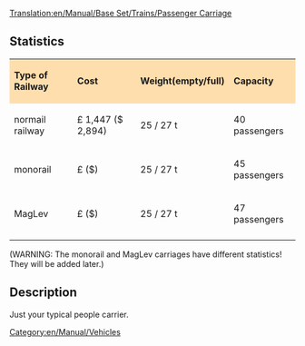 [[Translation:en/Manual/Base Set/Trains/Passenger Carriage]]
[[Category:en/Manual/Vehicles]]
==Statistics==

{| cellspacing="3" align="center"
|style="background:#ffdead;"| '''Type of Railway'''
|style="background:#ffdead;"| '''Cost'''
|style="background:#ffdead;"| '''Weight(empty/full)'''
|style="background:#ffdead;"| '''Capacity'''
|-
| normail railway
| £ 1,447 ($ 2,894)
| 25 / 27 t
| 40 passengers
|-
| monorail
| £ ($) 
| 25 / 27 t
| 45 passengers
|-
| MagLev
| £ ($) 
| 25 / 27 t
| 47 passengers
|-


|}
(WARNING: The monorail and MagLev carriages have different statistics! They will be added later.)
==Description==

Just your typical people carrier.